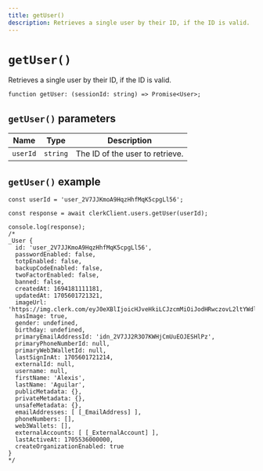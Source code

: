 ```yaml
---
title: getUser()
description: Retrieves a single user by their ID, if the ID is valid.
---
```


# `getUser()`

Retrieves a single user by their ID, if the ID is valid. 

```tsx
function getUser: (sessionId: string) => Promise<User>;
```

## `getUser()` parameters

| Name | Type | Description |
| --- | --- | --- |
| `userId` | `string` | The ID of the user to retrieve. |

## `getUser()` example

```tsx
const userId = 'user_2V7JJKmoA9HqzHhfMqK5cpgLl56';

const response = await clerkClient.users.getUser(userId);

console.log(response);
/*
_User {
  id: 'user_2V7JJKmoA9HqzHhfMqK5cpgLl56',
  passwordEnabled: false,
  totpEnabled: false,
  backupCodeEnabled: false,
  twoFactorEnabled: false,
  banned: false,
  createdAt: 1694181111181,
  updatedAt: 1705601721321,
  imageUrl: 'https://img.clerk.com/eyJ0eXBlIjoicHJveHkiLCJzcmMiOiJodHRwczovL2ltYWdlcy5jbGVyay5kZXYvb2F1dGhfZ29vZ2xlL2ltZ18yVjdKSkhvdXlnbDNLRXRaUjlRRlFNbnVDU2cuanBlZyJ9',
  hasImage: true,
  gender: undefined,
  birthday: undefined,
  primaryEmailAddressId: 'idn_2V7JJ2R3O7KWHjCmUuEOJESHlPz',
  primaryPhoneNumberId: null,
  primaryWeb3WalletId: null,
  lastSignInAt: 1705601721214,
  externalId: null,
  username: null,
  firstName: 'Alexis',
  lastName: 'Aguilar',
  publicMetadata: {},
  privateMetadata: {},
  unsafeMetadata: {},
  emailAddresses: [ [_EmailAddress] ],
  phoneNumbers: [],
  web3Wallets: [],
  externalAccounts: [ [_ExternalAccount] ],
  lastActiveAt: 1705536000000,
  createOrganizationEnabled: true
}
*/
```